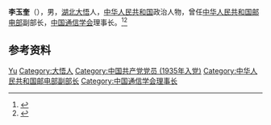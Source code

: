 '''李玉奎'''（{{bd|1917年||1998年|}}），男，[[湖北|湖北]][[大悟|大悟]]人，[[中华人民共和国|中华人民共和国]]政治人物，曾任[[中华人民共和国邮电部|中华人民共和国邮电部]]副部长，[[中国通信学会|中国通信学会]]理事长。<ref>{{cite book|title=中囯人名大辞典·当代人物卷|author=廖盖隆等编|year=1990|publisher=上海辞书出版社|location=上海|page=}}</ref><ref>{{Cite book|title=中华人民共和国职官志|author=何虎生, 李耀东, 向常福主编|publisher=中国社会出版社|year=2003|isbn=9787800883934|location=北京|pages=}}</ref>

== 参考资料 ==
{{reflist}}

{{中国人物小作品}}

{{Authority control}}
{{DEFAULTSORT:Li李}}
[[Category:李姓|Yu]]
[[Category:大悟人|Category:大悟人]]
[[Category:中国共产党党员_(1935年入党)|Category:中国共产党党员 (1935年入党)]]
[[Category:中华人民共和国邮电部副部长|Category:中华人民共和国邮电部副部长]]
[[Category:中国通信学会理事长|Category:中国通信学会理事长]]